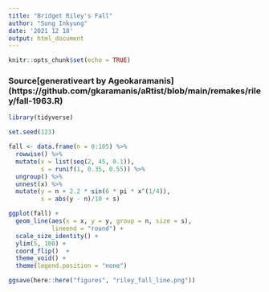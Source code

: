 ```yaml
---
title: "Bridget Riley's Fall"
author: "Sung Inkyung"
date: '2021 12 18'
output: html_document
---
```


```r
knitr::opts_chunk$set(echo = TRUE)
```
### Source[generativeart by Ageokaramanis] (https://github.com/gkaramanis/aRtist/blob/main/remakes/riley/fall-1963.R)
```r
library(tidyverse)

set.seed(123)

fall <- data.frame(n = 0:105) %>% 
  rowwise() %>% 
  mutate(x = list(seq(2, 45, 0.1)),
         s = runif(1, 0.35, 0.55)) %>% 
  ungroup() %>% 
  unnest(x) %>% 
  mutate(y = n + 2.2 * sin(6 * pi * x^(1/4)),
         s = abs(y - n)/10 + s)

ggplot(fall) +
  geom_line(aes(x = x, y = y, group = n, size = s),
            lineend = "round") +
  scale_size_identity() +
  ylim(5, 100) +
  coord_flip()  +
  theme_void() +
  theme(legend.position = "none")

ggsave(here::here("figures", "riley_fall_line.png"))
```

